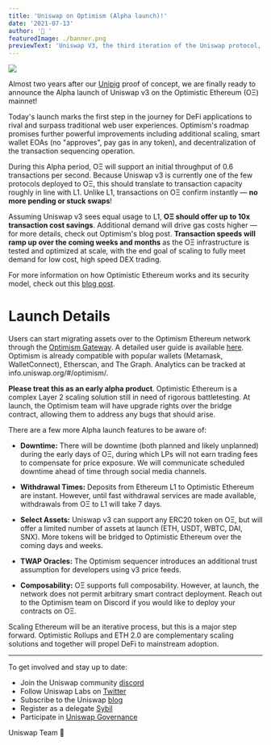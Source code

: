 ```yaml
---
title: 'Uniswap on Optimism (Alpha launch)!'
date: '2021-07-13'
author: '🦄 '
featuredImage: ./banner.png
previewText: 'Uniswap V3, the third iteration of the Uniswap protocol, has been deployed to the Optimism mainnet!'
---
```


![](./swap.gif)

Almost two years after our [Unipig](https://unipig.exchange/) proof of concept, we are finally ready to announce the Alpha launch of Uniswap v3 on the Optimistic Ethereum (OΞ) mainnet!

Today&#39;s launch marks the first step in the journey for DeFi applications to rival and surpass traditional web user experiences. Optimism&#39;s roadmap promises further powerful improvements including additional scaling, smart wallet EOAs (no &quot;approves&quot;, pay gas in any token), and decentralization of the transaction sequencing operation.

During this Alpha period, OΞ will support an initial throughput of 0.6 transactions per second. Because Uniswap v3 is currently one of the few protocols deployed to OΞ, this should translate to transaction capacity roughly in line with L1. Unlike L1, transactions on OΞ confirm instantly — **no more pending or stuck swaps**!

Assuming Uniswap v3 sees equal usage to L1, **OΞ should offer up to 10x transaction cost savings**. Additional demand will drive gas costs higher — for more details, check out Optimism&#39;s blog post. **Transaction speeds will ramp up over the coming weeks and months** as the OΞ infrastructure is tested and optimized at scale, with the end goal of scaling to fully meet demand for low cost, high speed DEX trading.

For more information on how Optimistic Ethereum works and its security model, check out this [blog post](https://research.paradigm.xyz/rollups).

# Launch Details

Users can start migrating assets over to the Optimism Ethereum network through the [Optimism Gateway](https://gateway.optimism.io/). A detailed user guide is available [here](https://help.uniswap.org/en/collections/3033942-layer-2). Optimism is already compatible with popular wallets (Metamask, WalletConnect), Etherscan, and The Graph. Analytics can be tracked at info.uniswap.org/#/optimism/.

**Please treat this as an early alpha product**. Optimistic Ethereum is a complex Layer 2 scaling solution still in need of rigorous battletesting. At launch, the Optimism team will have upgrade rights over the bridge contract, allowing them to address any bugs that should arise.

There are a few more Alpha launch features to be aware of:

- **Downtime:** There will be downtime (both planned and likely unplanned) during the early days of OΞ, during which LPs will not earn trading fees to compensate for price exposure. We will communicate scheduled downtime ahead of time through social media channels.

- **Withdrawal Times:** Deposits from Ethereum L1 to Optimistic Ethereum are instant. However, until fast withdrawal services are made available, withdrawals from OΞ to L1 will take 7 days.

- **Select Assets:** Uniswap v3 can support any ERC20 token on OΞ, but will offer a limited number of assets at launch (ETH, USDT, WBTC, DAI, SNX). More tokens will be bridged to Optimistic Ethereum over the coming days and weeks.

- **TWAP Oracles:** The Optimism sequencer introduces an additional trust assumption for developers using v3 price feeds.

- **Composability:** OΞ supports full composability. However, at launch, the network does not permit arbitrary smart contract deployment. Reach out to the Optimism team on Discord if you would like to deploy your contracts on OΞ.

Scaling Ethereum will be an iterative process, but this is a major step forward. Optimistic Rollups and ETH 2.0 are complementary scaling solutions and together will propel DeFi to mainstream adoption.

---

To get involved and stay up to date:

- Join the Uniswap community [discord](https://discord.gg/FCfyBSbCU5)
- Follow Uniswap Labs on [Twitter](https://twitter.com/Uniswap)
- Subscribe to the Uniswap [blog](/blog)
- Register as a delegate [Sybil](http://sybil.org/)
- Participate in [Uniswap Governance](http://gov.uniswap.org/)

Uniswap Team
🦄
